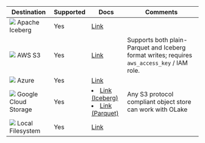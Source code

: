 | Destination                                                                         | Supported | Docs                                | Comments                                                                                     |
| ----------------------------------------------------------------------------------- | --------- | ----------------------------------- | -------------------------------------------------------------------------------------------- |
| <img src="/img/logo/iceberg.png"  className="mt-3"  height={20} /> Apache Iceberg   | Yes       | [Link](/docs/writers/iceberg/overview) |                                                                                              |
| <img src="/img/logo/s3.png"  className="mt-3"  height={20} /> AWS S3                | Yes       | [Link](/docs/writers/parquet/s3/)      | Supports both plain-Parquet and Iceberg format writes; requires `aws_access_key` / IAM role. |
| <img src="/img/logo/azure-adls.png"  className="mt-3"  height={20} /> Azure         | Yes       | [Link](/docs/writers/iceberg/azure/)   |                                                                                              |
| <img src="/img/logo/gcs.png"  className="mt-3"  height={20} /> Google Cloud Storage | Yes       | <li>[Link (Iceberg)](/docs/writers/iceberg/gcs/)</li> <li>  [Link (Parquet)](/docs/writers/parquet/gcs/) </li> | Any S3 protocol compliant object store can work with OLake                                   |
| <img src="/img/logo/local.png"  className="mt-3"  height={20} /> Local Filesystem   | Yes       | [Link](/docs/writers/parquet/local)    |                                                                                              |
